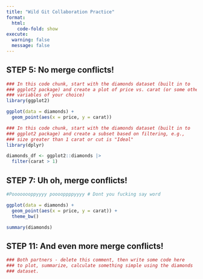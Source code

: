 ```yaml
---
title: "Wild Git Collaboration Practice"
format: 
  html:
    code-fold: show
execute: 
  warning: false
  message: false
---
```



## STEP 5: No merge conflicts!

```r
### In this code chunk, start with the diamonds dataset (built in to
### ggplot2 package) and create a plot of price vs. carat (or some other
### variables of your choice)
library(ggplot2)

ggplot(data = diamonds) +
  geom_point(aes(x = price, y = carat))

```

```r
### In this code chunk, start with the diamonds dataset (built in to
### ggplot2 package) and create a subset based on filtering, e.g., 
### size greater than 1 carat or cut is "Ideal"
library(dplyr)

diamonds_df <- ggplot2::diamonds |>
  filter(carat > 1)

```

## STEP 7: Uh oh, merge conflicts!

```r
#Poooooooppyyyy pooooppppyyyy # Dont you fucking say word

ggplot(data = diamonds) +
  geom_point(aes(x = price, y = carat)) +
  theme_bw()

summary(diamonds)
```

## STEP 11: And even more merge conflicts!

```r
### Both partners - delete this comment, then write some code here
### to plot, summarize, calculate something simple using the diamonds
### dataset.


```
